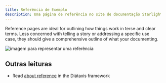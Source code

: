 ```yaml
---
title: Referência de Exemplo
description: Uma página de referência no site de documentação Starlight.
---
```



Reference pages are ideal for outlining how things work in terse and clear terms.
Less concerned with telling a story or addressing a specific use case, they should give a comprehensive outline of what your documenting.

<div class="flex justify-center">
  <Image
    src={referenceSvgImage}
    alt="imagem para representar uma referência"
    width={200}
    class="p-2 dark:bg-white"
  />
</div>

## Outras leituras

- Read [about reference](https://diataxis.fr/reference/) in the Diátaxis framework
